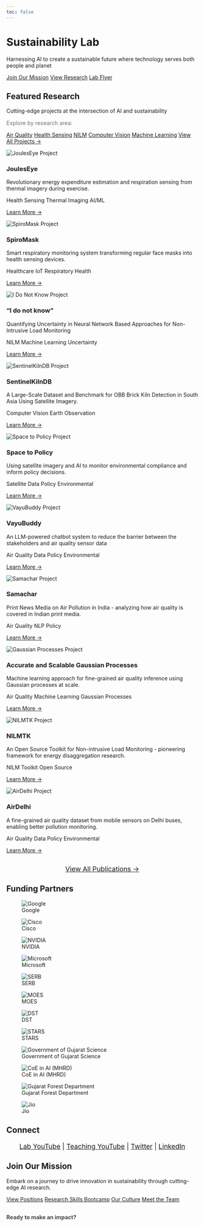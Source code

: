 ```yaml
---
toc: false
---
```


<div class="hero-section">
<h1>Sustainability Lab</h1>
<p class="tagline">Harnessing AI to create a sustainable future where technology serves both people and planet</p>

<div class="hero-buttons">
<a href="openings.qmd" class="hero-btn primary">Join Our Mission</a>
<a href="papers/index.qmd" class="hero-btn secondary">View Research</a>
<a href="flyer.pdf" class="hero-btn secondary" target="_blank">Lab Flyer</a>
</div>
</div>

## Featured Research

<p class="section-subtitle">Cutting-edge projects at the intersection of AI and sustainability</p>

<!-- Quick filter tags -->
<div class="home-tag-filters">
<p style="margin-bottom: 8px; font-size: 0.9rem; color: #6b7280;">Explore by research area:</p>
<div class="home-tags">
<a href="projects.html?tag=air-quality" class="home-tag-link">Air Quality</a>
<a href="projects.html?tag=health-sensing" class="home-tag-link">Health Sensing</a>
<a href="projects.html?tag=nilm" class="home-tag-link">NILM</a>
<a href="projects.html?tag=computer-vision" class="home-tag-link">Computer Vision</a>
<a href="projects.html?tag=machine-learning" class="home-tag-link">Machine Learning</a>
<a href="projects.html" class="home-tag-link all-projects">View All Projects →</a>
</div>
</div>

<div class="featured-projects">

<div class="project-card">
<img src="images/mainpage/JoulesEye_1.png" alt="JoulesEye Project" class="project-image">
<div class="project-content">
<h3>JoulesEye</h3>
<p>Revolutionary energy expenditure estimation and respiration sensing from thermal imagery during exercise.</p>
<div class="project-tags">
<span class="tag">Health Sensing</span>
<span class="tag">Thermal Imaging</span>
<span class="tag">AI/ML</span>
</div>
<a href="https://sustainability-lab.github.io/jouleseye/" class="project-link">Learn More →</a>
</div>
</div>

<div class="project-card">
<img src="images/mainpage/SpiroMask.png" alt="SpiroMask Project" class="project-image">
<div class="project-content">
<h3>SpiroMask</h3>
<p>Smart respiratory monitoring system transforming regular face masks into health sensing devices.</p>
<div class="project-tags">
<span class="tag">Healthcare</span>
<span class="tag">IoT</span>
<span class="tag">Respiratory Health</span>
</div>
<a href="https://dl.acm.org/doi/fullHtml/10.1145/3570167" class="project-link">Learn More →</a>
</div>
</div>

<div class="project-card">
<img src="papers/2022/I_Dont_Know.png" alt="I Do Not Know Project" class="project-image">
<div class="project-content">
<h3>"I do not know"</h3>
<p>Quantifying Uncertainty in Neural Network Based Approaches for Non-Intrusive Load Monitoring</p>
<div class="project-tags">
<span class="tag">NILM</span>
<span class="tag">Machine Learning</span>
<span class="tag">Uncertainty</span>
</div>
<a href="https://github.com/VibhutiBansal-11/NILM_Uncertainty" class="project-link">Learn More →</a>
</div>
</div>

<div class="project-card">
<img src="images/mainpage/sentinelkilndb.png" alt="SentinelKilnDB Project" class="project-image">
<div class="project-content">
<h3>SentinelKilnDB</h3>
<p>A Large-Scale Dataset and Benchmark for OBB Brick Kiln Detection in South Asia Using Satellite Imagery.</p>
<div class="project-tags">
<span class="tag">Computer Vision</span>
<span class="tag">Earth Observation</span>
<!-- <span class="tag">Environmental</span> -->
</div>
<a href="https://sustainability-lab.github.io/sentinelkilndb/" class="project-link">Learn More →</a>
</div>
</div>


<div class="project-card">
<img src="images/mainpage/space-to-policy.png" alt="Space to Policy Project" class="project-image">
<div class="project-content">
<h3>Space to Policy</h3>
<p>Using satellite imagery and AI to monitor environmental compliance and inform policy decisions.</p>
<div class="project-tags">
<span class="tag">Satellite Data</span>
<span class="tag">Policy</span>
<span class="tag">Environmental</span>
</div>
<a href="https://sustainability-lab.github.io/brick-kilns/" class="project-link">Learn More →</a>
</div>
</div>

<div class="project-card">
<img src="papers/2024/VayuBuddy_diagram.png" alt="VayuBuddy Project" class="project-image">
<div class="project-content">
<h3>VayuBuddy</h3>
<p>An LLM-powered chatbot system to reduce the barrier between the stakeholders and air quality sensor data</p>
<div class="project-tags">
<span class="tag">Air Quality Data</span>
<span class="tag">Policy</span>
<span class="tag">Environmental</span>
</div>
<a href="https://sustainability-lab.github.io/vayubuddy/" class="project-link">Learn More →</a>
</div>
</div>

<div class="project-card">
<img src="papers/2022/compass-india.png" alt="Samachar Project" class="project-image">
<div class="project-content">
<h3>Samachar</h3>
<p>Print News Media on Air Pollution in India - analyzing how air quality is covered in Indian print media.</p>
<div class="project-tags">
<span class="tag">Air Quality</span>
<span class="tag">NLP</span>
<span class="tag">Policy</span>
</div>
<a href="https://github.com/karm-patel/Samachar-News-media-on-air-pollution" class="project-link">Learn More →</a>
</div>
</div>

<div class="project-card">
<img src="papers/2022/Scalable_GaussianProcesses.png" alt="Gaussian Processes Project" class="project-image">
<div class="project-content">
<h3>Accurate and Scalable Gaussian Processes</h3>
<p>Machine learning approach for fine-grained air quality inference using Gaussian processes at scale.</p>
<div class="project-tags">
<span class="tag">Air Quality</span>
<span class="tag">Machine Learning</span>
<span class="tag">Gaussian Processes</span>
</div>
<a href="https://github.com/patel-zeel/AAAI22" class="project-link">Learn More →</a>
</div>
</div>


<div class="project-card">
<img src="papers/2014/ACM-energy14_NILMTK.png" alt="NILMTK Project" class="project-image">
<div class="project-content">
<h3>NILMTK</h3>
<p>An Open Source Toolkit for Non-intrusive Load Monitoring - pioneering framework for energy disaggregation research.</p>
<div class="project-tags">
<span class="tag">NILM</span>
<span class="tag">Toolkit</span>
<span class="tag">Open Source</span>
</div>
<a href="https://github.com/nilmtk/nilmtk" class="project-link">Learn More →</a>
</div>
</div>

<div class="project-card">
<img src="papers/2023/airdelhi.png" alt="AirDelhi Project" class="project-image">
<div class="project-content">
<h3>AirDelhi</h3>
<p>A fine-grained air quality dataset from mobile sensors on Delhi buses, enabling better pollution monitoring.</p>
<div class="project-tags">
<span class="tag">Air Quality Data</span>
<span class="tag">Policy</span>
<span class="tag">Environmental</span>
</div>
<a href="https://neurips.cc/virtual/2023/poster/73476" class="project-link">Learn More →</a>
</div>
</div>

</div>

<div style="text-align: center; margin-top: 30px;">
<a href="papers/index.qmd" class="project-link" style="font-size: 1.1rem;">View All Publications →</a>
</div>

## Funding Partners

<div class="funders-grid">

::: {.funder-block}
![Google](images/funders/google.png){.funder-logo}
:::

::: {.funder-block}
![Cisco](images/funders/cisco.png){.funder-logo}
:::

::: {.funder-block}
![NVIDIA](images/funders/nvidia.png){.funder-logo}
:::

::: {.funder-block}
![Microsoft](images/funders/microsoft.png){.funder-logo}
:::

::: {.funder-block}
![SERB](images/funders/serb.png){.funder-logo}
:::

::: {.funder-block}
![MOES](images/funders/moes.jpeg){.funder-logo}
:::

::: {.funder-block}
![DST](images/funders/dst.jpg){.funder-logo}
:::

::: {.funder-block}
![STARS](images/funders/stars.png){.funder-logo}
:::

::: {.funder-block}
![Government of Gujarat Science](images/funders/gujcost.png){.funder-logo}
:::

::: {.funder-block}
![CoE in AI (MHRD)](images/funders/coe-ai-mhrd.svg){.funder-logo}
:::

::: {.funder-block}
![Gujarat Forest Department](images/funders/gfd.jpeg){.funder-logo}
:::

::: {.funder-block}
![Jio](images/funders/jio.png){.funder-logo}
:::

</div>

## Connect

<div style="text-align: center; margin: 20px 0; font-size: 1.1rem;">
<a href="https://www.youtube.com/@SustainabilityLab-SL" target="_blank" class="project-link">Lab YouTube</a> | 
<a href="https://www.youtube.com/@NipunBatra0" target="_blank" class="project-link">Teaching YouTube</a> | 
<a href="https://x.com/nipun_batra" target="_blank" class="project-link">Twitter</a> | 
<a href="https://www.linkedin.com/in/nipunbatra0/" target="_blank" class="project-link">LinkedIn</a>
</div>

<div class="join-section">
<h2>Join Our Mission</h2>
<p>Embark on a journey to drive innovation in sustainability through cutting-edge AI research.</p>

<div class="join-buttons">
<a href="openings.qmd" class="join-btn primary">View Positions</a>
<a href="upskilling.qmd" class="join-btn secondary">Research Skills Bootcamp</a>
<a href="lab_culture.qmd" class="join-btn secondary">Our Culture</a>
<a href="members.qmd" class="join-btn secondary">Meet the Team</a>
</div>

<div style="margin-top: 30px; font-size: 0.9rem; opacity: 0.8;">
<p><strong>Ready to make an impact?</strong></p>
</div>
</div>